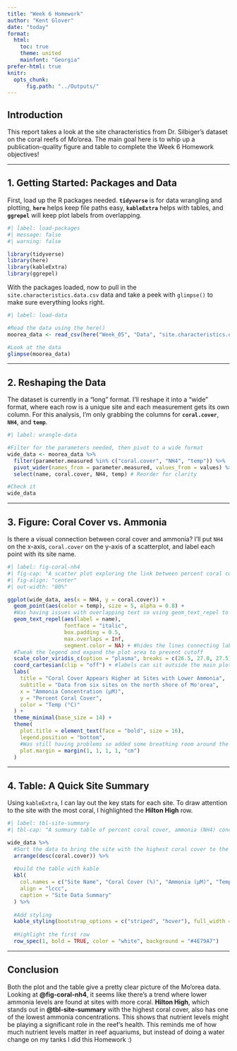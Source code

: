 ```yaml
---
title: "Week 6 Homework"
author: "Kent Glover"
date: "today"
format: 
  html:
    toc: true
    theme: united
    mainfont: "Georgia"
prefer-html: true
knitr: 
  opts_chunk:
      fig.path: "../Outputs/"
---
```


## Introduction

This report takes a look at the site characteristics from Dr. Silbiger's dataset on the coral reefs of Mo'orea. The main goal here is to whip up a publication-quality figure and table to complete the Week 6 Homework objectives!

---

## 1. Getting Started: Packages and Data

First, load up the R packages needed. **`tidyverse`** is for data wrangling and plotting, **`here`** helps keep file paths easy, **`kableExtra`** helps with tables, and **`ggrepel`** will keep plot labels from overlapping.

```r
#| label: load-packages
#| message: false
#| warning: false

library(tidyverse)
library(here)
library(kableExtra)
library(ggrepel)
```

With the packages loaded, now to pull in the `site.characteristics.data.csv` data and take a peek with `glimpse()` to make sure everything looks right.

```r
#| label: load-data

#Read the data using the here()
moorea_data <- read_csv(here("Week_05", "Data", "site.characteristics.data.csv"))

#Look at the data
glimpse(moorea_data)
```

---

## 2. Reshaping the Data

The dataset is currently in a "long" format. I'll reshape it into a "wide" format, where each row is a unique site and each measurement gets its own column. For this analysis, I'm only grabbing the columns for **`coral.cover`**, **`NH4`**, and **`temp`**.

```r
#| label: wrangle-data

#Filter for the parameters needed, then pivot to a wide format
wide_data <- moorea_data %>%
  filter(parameter.measured %in% c("coral.cover", "NH4", "temp")) %>%
  pivot_wider(names_from = parameter.measured, values_from = values) %>%
  select(name, coral.cover, NH4, temp) # Reorder for clarity

#Check it
wide_data
```

---

## 3. Figure: Coral Cover vs. Ammonia

Is there a visual connection between coral cover and ammonia? I'll put `NH4` on the x-axis, `coral.cover` on the y-axis of a scatterplot, and label each point with its site name.

```r
#| label: fig-coral-nh4
#| fig-cap: "A scatter plot exploring the link between percent coral cover and ammonia (NH4) concentration across six sites in Mo'orea. Points are colored by the site's average temperature."
#| fig-align: "center"
#| out-width: "80%"

ggplot(wide_data, aes(x = NH4, y = coral.cover)) +
  geom_point(aes(color = temp), size = 5, alpha = 0.8) +
  #Was having issues with overlapping text so using geom_text_repel to make sure labels don't overlap
  geom_text_repel(aes(label = name), 
                  fontface = "italic", 
                  box.padding = 0.5, 
                  max.overlaps = Inf,
                  segment.color = NA) + #hides the lines connecting labels to points that I thought were unnecessary
  #Tweak the legend and expand the plot area to prevent cutoff
  scale_color_viridis_c(option = "plasma", breaks = c(26.5, 27.0, 27.5)) + 
  coord_cartesian(clip = "off") + #labels can sit outside the main plot
  labs(
    title = "Coral Cover Appears Higher at Sites with Lower Ammonia",
    subtitle = "Data from six sites on the north shore of Mo'orea",
    x = "Ammonia Concentration (μM)",
    y = "Percent Coral Cover",
    color = "Temp (°C)"
  ) +
  theme_minimal(base_size = 14) +
  theme(
    plot.title = element_text(face = "bold", size = 16),
    legend.position = "bottom",
    #Was still having problems so added some breathing room around the plot for labels
    plot.margin = margin(1, 1, 1, 1, "cm") 
  )
```

---

## 4. Table: A Quick Site Summary

Using `kableExtra`, I can lay out the key stats for each site. To draw attention to the site with the most coral, I highlighted the **Hilton High** row.

```r
#| label: tbl-site-summary
#| tbl-cap: "A summary table of percent coral cover, ammonia (NH4) concentration, and temperature for the six study sites in Mo'orea."

wide_data %>%
  #Sort the data to bring the site with the highest coral cover to the top
  arrange(desc(coral.cover)) %>% 
  
  #build the table with kable
  kbl(
    col.names = c("Site Name", "Coral Cover (%)", "Ammonia (μM)", "Temperature (°C)"),
    align = "lccc",
    caption = "Site Data Summary"
  ) %>%
  
  #Add styling
  kable_styling(bootstrap_options = c("striped", "hover"), full_width = FALSE) %>%
  
  #Highlight the first row
  row_spec(1, bold = TRUE, color = "white", background = "#4E79A7") 
```

---

## Conclusion

Both the plot and the table give a pretty clear picture of the Mo'orea data. Looking at **@fig-coral-nh4**, it seems like there's a trend where lower ammonia levels are found at sites with more coral. **Hilton High**, which stands out in **@tbl-site-summary** with the highest coral cover, also has one of the lowest ammonia concentrations. This shows that nutrient levels might be playing a significant role in the reef's health. This reminds me of how much nutrient levels matter in reef aquariums, but instead of doing a water change on my tanks I did this Homework :)